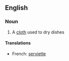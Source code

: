 ==English==

===Noun===
# A [[cloth]] used to dry dishes
====Translations====
*French: [[serviette]]
